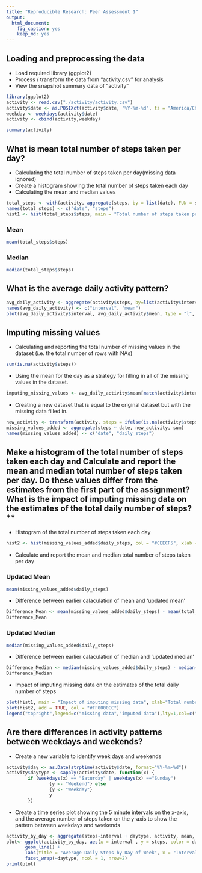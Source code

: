 ```yaml
---
title: "Reproducible Research: Peer Assessment 1"
output: 
  html_document: 
    fig_caption: yes
    keep_md: yes
---
```



## Loading and preprocessing the data  
- Load required library (ggplot2)  
- Process / transform the data from "activity.csv" for analysis    
- View the snapshot summary data of "activity"  
  
    
```r
library(ggplot2)
activity <- read.csv("./activity/activity.csv")
activity$date <- as.POSIXct(activity$date, "%Y-%m-%d", tz = "America/Chicago")
weekday <- weekdays(activity$date)
activity <- cbind(activity,weekday)

summary(activity)
```
  
  
## What is mean total number of steps taken per day?  
- Calculating the total number of steps taken per day(missing data ignored)  
- Create a histogram showing the total number of steps taken each day  
- Calculating the mean and median values  
```r
total_steps <- with(activity, aggregate(steps, by = list(date), FUN = sum, na.rm = TRUE))
names(total_steps) <- c("date", "steps")
hist1 <- hist(total_steps$steps, main = "Total number of steps taken per day", xlab = "Total number of steps taken per day", col = "#CEECF5", ylim = c(0,20), breaks = seq(0,25000, by=2500))
```
  
### Mean  
```r
mean(total_steps$steps)
```

### Median  
```r
median(total_steps$steps)
```
  
## What is the average daily activity pattern?  
```r
avg_daily_activity <- aggregate(activity$steps, by=list(activity$interval), FUN=mean, na.rm=TRUE)
names(avg_daily_activity) <- c("interval", "mean")
plot(avg_daily_activity$interval, avg_daily_activity$mean, type = "l", col="Red", lwd = 2, xlab="Interval", ylab="Average number of steps", main="Average Daily Activity Pattern")
```
  
    
## Imputing missing values

- Calculating and reporting the total number of missing values in the dataset (i.e. the total number of rows with NAs)  

```r
sum(is.na(activity$steps))
```

- Using the mean for the day as a strategy for filling in all of the missing values in the dataset.  

```r
imputing_missing_values <- avg_daily_activity$mean[match(activity$interval, avg_daily_activity$interval)]
```



- Creating a new dataset that is equal to the original dataset but with the missing data filled in.
```r
new_activity <- transform(activity, steps = ifelse(is.na(activity$steps), yes = imputing_missing_values, no = activity$steps))
missing_values_added <- aggregate(steps ~ date, new_activity, sum)
names(missing_values_added) <- c("date", "daily_steps")
```
  
  
## Make a histogram of the total number of steps taken each day and Calculate and report the mean and median total number of steps taken per day. Do these values differ from the estimates from the first part of the assignment? What is the impact of imputing missing data on the estimates of the total daily number of steps?**
  
- Histogram of the total number of steps taken each day  

```r
hist2 <- hist(missing_values_added$daily_steps, col = "#CEECF5", xlab = "Total steps per day", ylim = c(0,30), main = "Total number of steps taken each day", breaks = seq(0,25000,by=2500))

```
  
- Calculate and report the mean and median total number of steps taken per day  

### Updated Mean
```r
mean(missing_values_added$daily_steps)
```

- Difference between earlier calaculation of mean and 'updated mean'  
```r
Difference_Mean <- mean(missing_values_added$daily_steps) - mean(total_steps$steps)
Difference_Mean

```


### Updated Median
```r
median(missing_values_added$daily_steps)  
```  

- Difference between earlier calaculation of median and 'updated median'  
```r

Difference_Median <- median(missing_values_added$daily_steps) - median(total_steps$steps)
Difference_Median  
```  
  
- Impact of imputing missing data on the estimates of the total daily number of steps  

```r
plot(hist1, main = "Impact of imputing missing data", xlab="Total number of steps taken per day", ylab="Frequency",col= "#0000FFCC", xlim=c(0,25000), ylim=c(0,30))
plot(hist2, add = TRUE, col = "#FF0000CC")
legend("topright",legend=c("missing data","imputed data"),lty=1,col=c("blue", "red"),cex=1)

```

## Are there differences in activity patterns between weekdays and weekends?  

- Create a new variable to identify week days and weekends  
```r
activity$day <- as.Date(strptime(activity$date, format="%Y-%m-%d"))
activity$daytype <- sapply(activity$date, function(x) {
        if (weekdays(x) == "Saturday" | weekdays(x) =="Sunday") 
                {y <- "Weekend"} else 
                {y <- "Weekday"}
                y
        })
```

- Create a time series plot showing the 5 minute intervals on the  x-axis, and the average number of steps taken on the y-axis to show the pattern between weekdays and weekends    
```r

activity_by_day <- aggregate(steps~interval + daytype, activity, mean, na.rm = TRUE)
plot<- ggplot(activity_by_day, aes(x = interval , y = steps, color = daytype)) +
       geom_line() +
       labs(title = "Average Daily Steps by Day of Week", x = "Interval", y = "Average Number of Steps") +
       facet_wrap(~daytype, ncol = 1, nrow=2)
print(plot)
```


